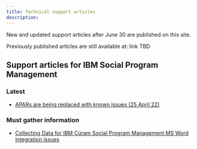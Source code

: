 ```yaml
---
title: Technical support articles
description: 
---
```


<PageDescription>

New and updated support articles after June 30 are published on this site.

</PageDescription>

Previously published articles are still available at: link TBD

## Support articles for IBM Social Program Management

### Latest

* [APARs are being replaced with known issues (25 April 22)](apars-now-known-issues.md)

### Must gather information

* [Collecting Data for IBM Cúram Social Program Management MS Word Integration issues](must-gather-ms-word-integration.md)
